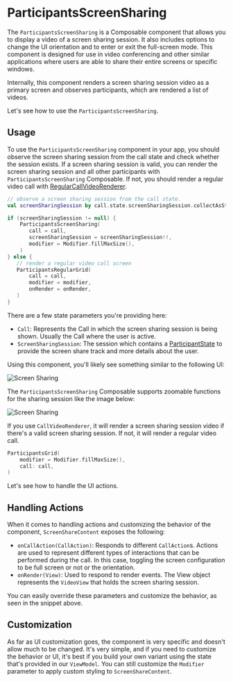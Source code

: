 

# ParticipantsScreenSharing

The `ParticipantsScreenSharing` is a Composable component that allows you to display a video of a screen sharing session. It also includes options to change the UI orientation and to enter or exit the full-screen mode. This component is designed for use in video conferencing and other similar applications where users are able to share their entire screens or specific windows.

Internally, this component renders a screen sharing session video as a primary screen and observes participants, which are rendered a list of videos.

Let's see how to use the `ParticipantsScreenSharing`.

## Usage

To use the `ParticipantsScreenSharing` component in your app, you should observe the screen sharing session from the call state and check whether the session exists. If a screen sharing session is valid, you can render the screen sharing session and all other participants with `ParticipantsScreenSharing` Composable. If not, you should render a regular video call with [RegularCallVideoRenderer](../05-participants/02-call-regular-video-renderer.mdx).

```kotlin
// observe a screen sharing session from the call state.
val screenSharingSession by call.state.screenSharingSession.collectAsState()

if (screenSharingSession != null) {
    ParticipantsScreenSharing(
       call = call,
       screenSharingSession = screenSharingSession!!,
       modifier = Modifier.fillMaxSize(),
    )
} else {
   // render a regular video call screen
   ParticipantsRegularGrid(
       call = call,
       modifier = modifier,
       onRender = onRender,
   )
}
```

There are a few state parameters you're providing here:

- `Call`: Represents the Call in which the screen sharing session is being shown. Usually the Call where the user is active.
- `ScreenSharingSession`: The session which contains a [ParticipantState](../05-participants/01-call-participant_state.mdx) to provide the screen share track and more details about the user.

Using this component, you'll likely see something similar to the following UI:

![Screen Sharing](../../assets/compose_screensharing_portrait.png)

The `ParticipantsScreenSharing` Composable supports zoomable functions for the sharing session like the image below:

![Screen Sharing](../../assets/compose_screensharing_zoom.png)

If you use `CallVideoRenderer`, it will render a screen sharing session video if there's a valid screen sharing session. If not, it will render a regular video call.

```kotlin
ParticipantsGrid(
    modifier = Modifier.fillMaxSize(),
    call: call,
)
```

Let's see how to handle the UI actions.

## Handling Actions

When it comes to handling actions and customizing the behavior of the component, `ScreenShareContent` exposes the following:

- `onCallAction(CallAction)`: Responds to different `CallAction`s. Actions are used to represent different types of interactions that can be performed during the call. In this case, toggling the screen configuration to be full screen or not or the orientation.
- `onRender(View)`: Used to respond to render events. The View object represents the `VideoView` that holds the screen sharing session.

You can easily override these parameters and customize the behavior, as seen in the snippet above.

## Customization

As far as UI customization goes, the component is very specific and doesn't allow much to be changed. It's very simple, and if you need to customize the behavior or UI, it's best if you build your own variant using the state that's provided in our `ViewModel`. You can still customize the `Modifier` parameter to apply custom styling to `ScreenShareContent`.
